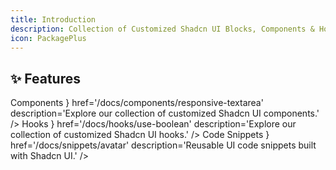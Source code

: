 ```yaml
---
title: Introduction
description: Collection of Customized Shadcn UI Blocks, Components & Hooks.
icon: PackagePlus
---
```



## ✨ Features

<Cards>
  <Card
    title={
      <div className='flex items-center gap-2'>
        <Component className='h-4 w-4' />
        Components
      </div>
    }
    href='/docs/components/responsive-textarea'
    description='Explore our collection of customized Shadcn UI components.'
  />
  <Card
    title={
      <div className='flex items-center gap-2'>
        <Anchor className='h-4 w-4' />
        Hooks
      </div>
    }
    href='/docs/hooks/use-boolean'
    description='Explore our collection of customized Shadcn UI hooks.'
  />
  <Card
    title={
      <div className='flex items-center gap-2'>
        <SquareDashedBottomCode className='h-4 w-4' />
        Code Snippets
      </div>
    }
    href='/docs/snippets/avatar'
    description='Reusable UI code snippets built with Shadcn UI.'
  />
</Cards>
